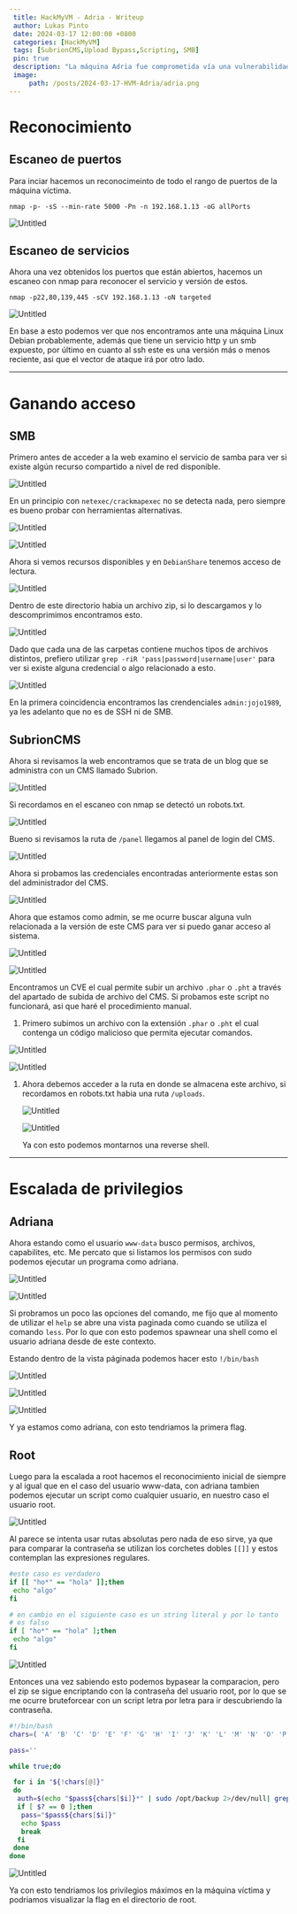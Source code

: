 ```yaml
---
 title: HackMyVM - Adria - Writeup
 author: Lukas Pinto
 date: 2024-03-17 12:00:00 +0800
 categories: [HackMyVM]
 tags: [SubrionCMS,Upload Bypass,Scripting, SMB]
 pin: true
 description: "La máquina Adria fue comprometida vía una vulnerabilidad de carga de archivos en SubrionCMS, obteniendo una shell inicial como www-data. Luego, se escaló a adriana aprovechando un binario sudo que permitía ejecutar comandos en un contexto paginado. Finalmente, se obtuvo acceso a root explotando una debilidad en la validación de contraseñas de otro script sudo, que permitía el uso de comodines para una fuerza bruta caracter a caracter de la contraseña de root."
 image:
     path: /posts/2024-03-17-HVM-Adria/adria.png
---
```


# Reconocimiento

## Escaneo de puertos

Para inciar hacemos un reconocimeinto de todo el rango de puertos de la máquina víctima.

`nmap -p- -sS --min-rate 5000 -Pn -n 192.168.1.13 -oG allPorts`

![Untitled](/posts/2024-03-17-HVM-Adria/Untitled.png)

## Escaneo de servicios

Ahora una vez obtenidos los puertos que están abiertos, hacemos un escaneo con nmap para reconocer el servicio y versión de estos.

`nmap -p22,80,139,445 -sCV 192.168.1.13 -oN targeted`

![Untitled](/posts/2024-03-17-HVM-Adria/Untitled%201.png)

En base a esto podemos ver que nos encontramos ante una máquina Linux Debian probablemente, además que tiene un servicio http y un smb expuesto, por último en cuanto al ssh este es una versión más o menos reciente, asi que el vector de ataque irá por otro lado.

---

# Ganando acceso

## SMB

Primero antes de acceder a la web examino el servicio de samba para ver si existe algún recurso compartido a nivel de red disponible.

![Untitled](/posts/2024-03-17-HVM-Adria/Untitled%202.png)

En un principio con `netexec/crackmapexec` no se detecta nada, pero siempre es bueno probar con herramientas alternativas.

![Untitled](/posts/2024-03-17-HVM-Adria/Untitled%203.png)

![Untitled](/posts/2024-03-17-HVM-Adria/Untitled%204.png)

Ahora si vemos recursos disponibles y en `DebianShare` tenemos acceso de lectura.

![Untitled](/posts/2024-03-17-HVM-Adria/Untitled%205.png)

Dentro de este directorio habia un archivo zip, si lo descargamos y lo descomprimimos encontramos esto.

![Untitled](/posts/2024-03-17-HVM-Adria/Untitled%206.png)

Dado que cada una de las carpetas contiene muchos tipos de archivos distintos, prefiero utilizar `grep -riR 'pass|password|username|user'` para ver si existe alguna credencial o algo relacionado a esto.

![Untitled](/posts/2024-03-17-HVM-Adria/Untitled%207.png)

En la primera coincidencia encontramos las crendenciales `admin:jojo1989`, ya les adelanto que no es de SSH ni de SMB.

## SubrionCMS

Ahora si revisamos la web encontramos que se trata de un blog que se administra con un CMS llamado Subrion.

![Untitled](/posts/2024-03-17-HVM-Adria/Untitled%208.png)

Si recordamos en el escaneo con nmap se detectó un robots.txt.

![Untitled](/posts/2024-03-17-HVM-Adria/Untitled%209.png)

Bueno si revisamos la ruta de `/panel` llegamos al panel de login del CMS.

![Untitled](/posts/2024-03-17-HVM-Adria/Untitled%2010.png)

Ahora si probamos las credenciales encontradas anteriormente estas son del administrador del CMS.

![Untitled](/posts/2024-03-17-HVM-Adria/Untitled%2011.png)

Ahora que estamos como admin, se me ocurre buscar alguna vuln relacionada a la versión de este CMS para ver si puedo ganar acceso al sistema.

![Untitled](/posts/2024-03-17-HVM-Adria/Untitled%2012.png)

![Untitled](/posts/2024-03-17-HVM-Adria/Untitled%2013.png)

Encontramos un CVE el cual permite subir un archivo `.phar` o `.pht` a través del apartado de subida de archivo del CMS. Si probamos este script no funcionará, asi que haré el procedimiento manual.

1. Primero subimos un archivo con la extensión `.phar` o `.pht` el cual contenga un código malicioso que permita ejecutar comandos.

![Untitled](/posts/2024-03-17-HVM-Adria/Untitled%2014.png)

![Untitled](/posts/2024-03-17-HVM-Adria/Untitled%2015.png)

1. Ahora debemos acceder a la ruta en donde se almacena este archivo, si recordamos en robots.txt habia una ruta `/uploads`.

   ![Untitled](/posts/2024-03-17-HVM-Adria/Untitled%2016.png)

   ![Untitled](/posts/2024-03-17-HVM-Adria/Untitled%2017.png)

   Ya con esto podemos montarnos una reverse shell.

---

# Escalada de privilegios

## Adriana

Ahora estando como el usuario `www-data` busco permisos, archivos, capabilites, etc. Me percato que si listamos los permisos con sudo podemos ejecutar un programa como adriana.

![Untitled](/posts/2024-03-17-HVM-Adria/Untitled%2018.png)

![Untitled](/posts/2024-03-17-HVM-Adria/Untitled%2019.png)

Si probramos un poco las opciones del comando, me fijo que al momento de utilizar el `help` se abre una vista paginada como cuando se utiliza el comando `less`. Por lo que con esto podemos spawnear una shell como el usuario adriana desde de este contexto.

Estando dentro de la vista páginada podemos hacer esto `!/bin/bash`

![Untitled](/posts/2024-03-17-HVM-Adria/Untitled%2020.png)

![Untitled](/posts/2024-03-17-HVM-Adria/Untitled%2021.png)

![Untitled](/posts/2024-03-17-HVM-Adria/Untitled%2022.png)

Y ya estamos como adriana, con esto tendriamos la primera flag.

## Root

Luego para la escalada a root hacemos el reconocimiento inicial de siempre y al igual que en el caso del usuario www-data, con adriana tambien podemos ejecutar un script como cualquier usuario, en nuestro caso el usuario root.

![Untitled](/posts/2024-03-17-HVM-Adria/Untitled%2023.png)

Al parece se intenta usar rutas absolutas pero nada de eso sirve, ya que para comparar la contraseña se utilizan los corchetes dobles `[[]]` y estos contemplan las expresiones regulares.

```bash
#este caso es verdadero
if [[ "ho*" == "hola" ]];then
 echo "algo"
fi

# en cambio en el siguiente caso es un string literal y por lo tanto
# es falso
if [ "ho*" == "hola" ];then
 echo "algo"
fi

```

![Untitled](/posts/2024-03-17-HVM-Adria/Untitled%2024.png)

Entonces una vez sabiendo esto podemos bypasear la comparacion, pero el zip se sigue encriptando con la contraseña del usuario root, por lo que se me ocurre bruteforcear con un script letra por letra para ir descubriendo la contraseña.

```bash
#!/bin/bash
chars=( 'A' 'B' 'C' 'D' 'E' 'F' 'G' 'H' 'I' 'J' 'K' 'L' 'M' 'N' 'O' 'P' 'Q' 'R' 'S' 'T' 'U' 'V' 'W' 'X' 'Y' 'Z' 'a' 'b' 'c' 'd' 'e' 'f' 'g' 'h' 'i' 'j' 'k' 'l' 'm' 'n' 'o' 'p' 'q' 'r' 's' 't' 'u' 'v' 'w' 'x' 'y' 'z' '0' '1' '2' '3' '4' '5' '6' '7' '8' '9' )

pass=''

while true;do

 for i in "${!chars[@]}"
 do
  auth=$(echo "$pass${chars[$i]}*" | sudo /opt/backup 2>/dev/null| grep 'Authorized' && echo $pass)
  if [ $? == 0 ];then
   pass="$pass${chars[$i]}"
   echo $pass
   break
  fi
 done
done
```

![Untitled](/posts/2024-03-17-HVM-Adria/Untitled%2025.png)

Ya con esto tendriamos los privilegios máximos en la máquina víctima y podriamos visualizar la flag en el directorio de root.
